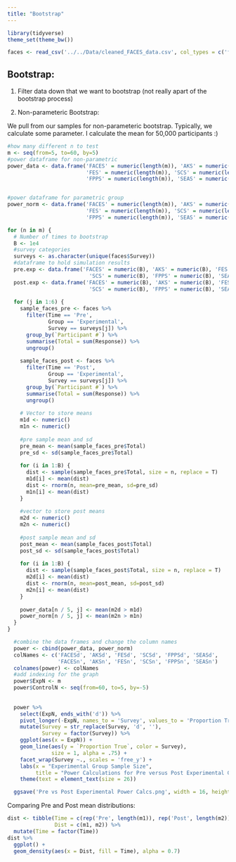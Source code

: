 ```yaml
---
title: "Bootstrap"
---
```


```r
library(tidyverse)
theme_set(theme_bw())
```


```r
faces <- read_csv('../../Data/cleaned_FACES_data.csv', col_types = c('ffffdf'))
```

## Bootstrap:

1. Filter data down that we want to bootstrap (not really apart of the bootstrap process)

2. Non-parameteric Bootstrap:

We pull from our samples for non-parameteric bootstrap. Typically, we calculate some parameter. I calculate the mean for 50,000 participants :)

```r
#how many different n to test
m <- seq(from=5, to=60, by=5)
#power dataframe for non-parametric
power_data <- data.frame('FACES' = numeric(length(m)), 'AKS' = numeric(length(m)), 
                         'FES' = numeric(length(m)), 'SCS' = numeric(length(m)), 
                         'FPPS' = numeric(length(m)), 'SEAS' = numeric(length(m)))


#power dataframe for parametric group
power_norm <- data.frame('FACES' = numeric(length(m)), 'AKS' = numeric(length(m)), 
                         'FES' = numeric(length(m)), 'SCS' = numeric(length(m)), 
                         'FPPS' = numeric(length(m)), 'SEAS' = numeric(length(m)))
```


```r
for (n in m) {
  # Number of times to bootstrap
  B <- 1e4
  #survey categories
  surveys <- as.character(unique(faces$Survey))
  #dataframe to hold simulation results
  pre.exp <- data.frame('FACES' = numeric(B), 'AKS' = numeric(B), 'FES' = numeric(B),
                          'SCS' = numeric(B), 'FPPS' = numeric(B), 'SEAS' = numeric(B))
  post.exp <- data.frame('FACES' = numeric(B), 'AKS' = numeric(B), 'FES' = numeric(B),
                          'SCS' = numeric(B), 'FPPS' = numeric(B), 'SEAS' = numeric(B))
  
  for (j in 1:6) {
    sample_faces_pre <- faces %>%
      filter(Time == 'Pre', 
             Group == 'Experimental',
             Survey == surveys[j]) %>%
      group_by(`Participant #`) %>%
      summarise(Total = sum(Response)) %>%
      ungroup()
    
    sample_faces_post <- faces %>%
      filter(Time == 'Post', 
             Group == 'Experimental',
             Survey == surveys[j]) %>%
      group_by(`Participant #`) %>%
      summarise(Total = sum(Response)) %>%
      ungroup()
  
    # Vector to store means
    m1d <- numeric()
    m1n <- numeric()
    
    #pre sample mean and sd
    pre_mean <- mean(sample_faces_pre$Total)
    pre_sd <- sd(sample_faces_pre$Total)
    
    for (i in 1:B) {
      dist <- sample(sample_faces_pre$Total, size = n, replace = T)
      m1d[i] <- mean(dist)
      dist <- rnorm(n, mean=pre_mean, sd=pre_sd)
      m1n[i] <- mean(dist)
    }
    
    #vector to store post means
    m2d <- numeric()
    m2n <- numeric()
    
    #post sample mean and sd
    post_mean <- mean(sample_faces_post$Total)
    post_sd <- sd(sample_faces_post$Total)
    
    for (i in 1:B) {
      dist <- sample(sample_faces_post$Total, size = n, replace = T)
      m2d[i] <- mean(dist)
      dist <- rnorm(n, mean=post_mean, sd=post_sd)
      m2n[i] <- mean(dist)
    }
    
    power_data[n / 5, j] <- mean(m2d > m1d)
    power_norm[n / 5, j] <- mean(m2n > m1n)
  }
}
```

```r
  #combine the data frames and change the column names
  power <- cbind(power_data, power_norm)
  colNames <- c('FACESd', 'AKSd', 'FESd', 'SCSd', 'FPPSd', 'SEASd',
                'FACESn', 'AKSn', 'FESn', 'SCSn', 'FPPSn', 'SEASn')
  colnames(power) <- colNames
  #add indexing for the graph
  power$ExpN <- m
  power$ControlN <- seq(from=60, to=5, by=-5)
  
  
  power %>%
    select(ExpN, ends_with('d')) %>%
    pivot_longer(-ExpN, names_to = 'Survey', values_to = 'Proportion True') %>%
    mutate(Survey = str_replace(Survey, 'd', ''),
           Survey = factor(Survey)) %>%
    ggplot(aes(x = ExpN)) +
    geom_line(aes(y = `Proportion True`, color = Survey),
              size = 1, alpha = .75) +
    facet_wrap(Survey ~., scales = 'free_y') +
    labs(x = "Experimental Group Sample Size",
         title = "Power Calculations for Pre versus Post Experimental Group") +
    theme(text = element_text(size = 26))

  ggsave('Pre vs Post Experimental Power Calcs.png', width = 16, height = 9, units = 'in')
```


Comparing Pre and Post mean distributions:

```r
dist <- tibble(Time = c(rep('Pre', length(m1)), rep('Post', length(m2))),
               Dist = c(m1, m2)) %>%
  mutate(Time = factor(Time))
dist %>%
  ggplot() +
  geom_density(aes(x = Dist, fill = Time), alpha = 0.7)
```


